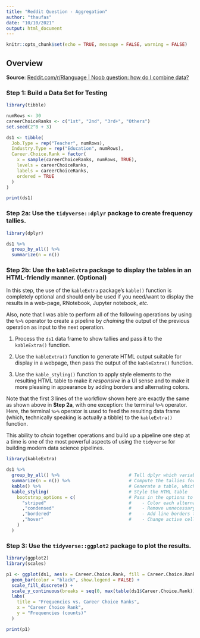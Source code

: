 ```yaml
---
title: "Reddit Question - Aggregation"
author: "thaufas"
date: "10/10/2021"
output: html_document
---
```


```r
knitr::opts_chunk$set(echo = TRUE, message = FALSE, warning = FALSE)
```

## Overview
**Source**: [Reddit.com/r/Rlanguage | Noob question: how do I combine data? ](https://www.reddit.com/r/Rlanguage/comments/q54d0k/noob_question_how_do_i_combine_data/)

### Step 1: Build a Data Set for Testing

```r

library(tibble)

numRows <- 30
careerChoiceRanks <- c("1st", "2nd", "3rd+", "Others")
set.seed(2^8 + 3)

ds1 <- tibble(
  Job.Type = rep("Teacher", numRows),
  Industry.Type = rep("Education", numRows),
  Career.Choice.Rank = factor(
    x = sample(careerChoiceRanks, numRows, TRUE),
    levels = careerChoiceRanks,
    labels = careerChoiceRanks,
    ordered = TRUE
  )
)

print(ds1)

```

### Step 2a: Use the `tidyverse::dplyr` package to create frequency tallies.

```r

library(dplyr)

ds1 %>%
  group_by_all() %>% 
  summarize(n = n())

```

### Step 2b: Use the `kableExtra` package to display the tables in an HTML-friendly manner. (Optional)

In this step, the use of the `kableExtra` package's `kable()` function is completely optional and should only be used if you need/want to display the results in a web-page, RNotebook, Jupyter notebook, *etc.*

Also, note that I was able to perform all of the following operations by using the `%>%` operator to create a pipeline by *chaining* the output of the previous operation as input to the next operation.

1. Process the `ds1` data frame to show tallies and pass it to the `kableExtra()` function.

1. Use the `kableExtra()` function to generate HTML output suitable for display in a webpage, then pass the output of the `kableExtra()` function.

1. Use the `kable_styling()` function to apply style elements to the resulting HTML table to make it *responsive* in a UI sense and to make it more pleasing in appearance by adding borders and alternating colors.

Note that the first 3 lines of the workflow shown here are exactly the same as shown above in **Step 2a**, with one exception: the terminal `%>%` operator. Here, the terminal `%>%` operator is used to feed the resulting data frame (which, technically speaking is actually a tibble) to the `kableExtra()` function.

This ability to *chain* together operations and build up a pipeline one step at a time is one of the most powerful aspects of using the `tidyverse` for building modern data science pipelines.

```r
library(kableExtra)

ds1 %>%
  group_by_all() %>%                          # Tell dplyr which variables to use for grouping
  summarize(n = n()) %>%                      # Compute the tallies for each variable group
  kable() %>%                                 # Generate a table, which can be HTML, LaTeX
  kable_styling(                              # Style the HTML table
    bootstrap_options = c(                    # Pass in the options to be used by the Bootstrap framework
      "striped"                               #    - Color each alternating row differently
      ,"condensed"                            #    - Remove unnecessary space
      ,"bordered"                             #    - Add line borders to all cells
      ,"hover"                                #    - Change active cell color focus on hover
    )
  )

```




### Step 3: Use the `tidyverse::ggplot2` package to plot the results.
```r

library(ggplot2)
library(scales)

p1 <- ggplot(ds1, aes(x = Career.Choice.Rank, fill = Career.Choice.Rank)) +
  geom_bar(color = "black", show.legend = FALSE) +
  scale_fill_discrete() +
  scale_y_continuous(breaks = seq(0, max(table(ds1$Career.Choice.Rank)) + 5, 2)) +
  labs(
    title = "Frequencies vs. Career Choice Ranks",
    x = "Career Choice Rank",
    y = "Frequencies (counts)"
  )

print(p1)

```

<div style="margin-bottom: 5em;"></div>
